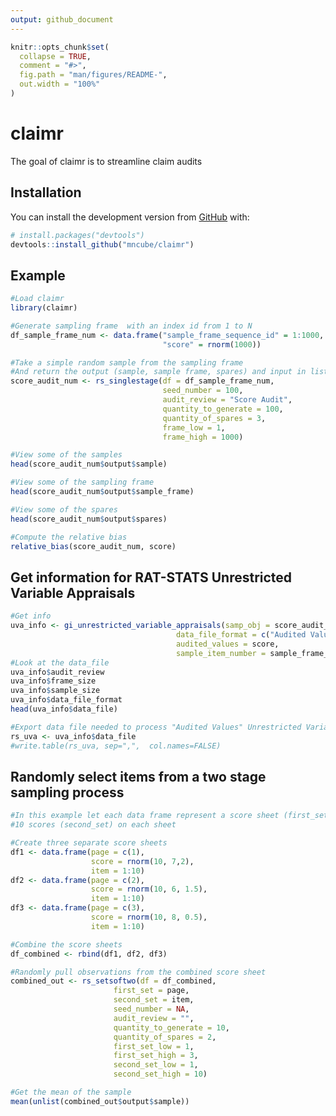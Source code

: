 ```yaml
---
output: github_document
---
```


<!-- README.md is generated from README.Rmd. Please edit that file -->

```r
knitr::opts_chunk$set(
  collapse = TRUE,
  comment = "#>",
  fig.path = "man/figures/README-",
  out.width = "100%"
)
```

# claimr

<!-- badges: start -->
<!-- badges: end -->

The goal of claimr is to streamline claim audits

## Installation

You can install the development version from [GitHub](https://github.com/) with:

``` r
# install.packages("devtools")
devtools::install_github("mncube/claimr")
```
## Example
```r
#Load claimr
library(claimr)

#Generate sampling frame  with an index id from 1 to N
df_sample_frame_num <- data.frame("sample_frame_sequence_id" = 1:1000,
                                  "score" = rnorm(1000))

#Take a simple random sample from the sampling frame
#And return the output (sample, sample frame, spares) and input in lists
score_audit_num <- rs_singlestage(df = df_sample_frame_num,
                                  seed_number = 100,
                                  audit_review = "Score Audit",
                                  quantity_to_generate = 100,
                                  quantity_of_spares = 3,
                                  frame_low = 1,
                                  frame_high = 1000)

#View some of the samples
head(score_audit_num$output$sample)

#View some of the sampling frame
head(score_audit_num$output$sample_frame)

#View some of the spares
head(score_audit_num$output$spares)

#Compute the relative bias
relative_bias(score_audit_num, score)
```
## Get information for RAT-STATS Unrestricted Variable Appraisals
```r
#Get info
uva_info <- gi_unrestricted_variable_appraisals(samp_obj = score_audit_num,
                                     data_file_format = c("Audited Values"),
                                     audited_values = score,
                                     sample_item_number = sample_frame_sequence_id)
#Look at the data_file
uva_info$audit_review
uva_info$frame_size
uva_info$sample_size
uva_info$data_file_format
head(uva_info$data_file)

#Export data file needed to process "Audited Values" Unrestricted Variable Appraisals in RAT-STATS
rs_uva <- uva_info$data_file
#write.table(rs_uva, sep=",",  col.names=FALSE)
```

## Randomly select items from a two stage sampling process 
```r
#In this example let each data frame represent a score sheet (first_set) with
#10 scores (second_set) on each sheet

#Create three separate score sheets 
df1 <- data.frame(page = c(1),
                  score = rnorm(10, 7,2),
                  item = 1:10)
df2 <- data.frame(page = c(2),
                  score = rnorm(10, 6, 1.5),
                  item = 1:10)
df3 <- data.frame(page = c(3),
                  score = rnorm(10, 8, 0.5),
                  item = 1:10)

#Combine the score sheets
df_combined <- rbind(df1, df2, df3)

#Randomly pull observations from the combined score sheet
combined_out <- rs_setsoftwo(df = df_combined,
                       first_set = page,
                       second_set = item,
                       seed_number = NA,
                       audit_review = "",
                       quantity_to_generate = 10,
                       quantity_of_spares = 2,
                       first_set_low = 1,
                       first_set_high = 3,
                       second_set_low = 1,
                       second_set_high = 10)

#Get the mean of the sample
mean(unlist(combined_out$output$sample))
```

